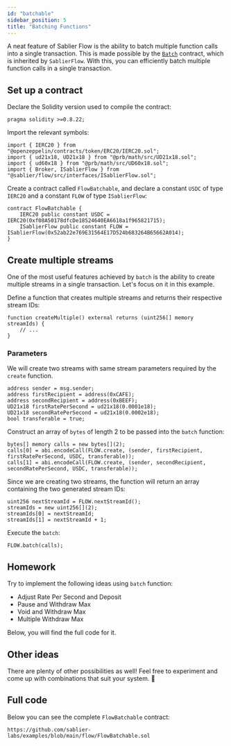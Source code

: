 ```yaml
---
id: "batchable"
sidebar_position: 5
title: "Batching Functions"
---
```



A neat feature of Sablier Flow is the ability to batch multiple function calls into a single transaction. This is made
possible by the [`Batch`](/reference/flow/contracts/abstracts/abstract.Batch) contract, which is inherited by
`SablierFlow`. With this, you can efficiently batch multiple function calls in a single transaction.

<AdmonitionSimpleCode />

## Set up a contract

Declare the Solidity version used to compile the contract:

```solidity
pragma solidity >=0.8.22;
```

Import the relevant symbols:

```solidity
import { IERC20 } from "@openzeppelin/contracts/token/ERC20/IERC20.sol";
import { ud21x18, UD21x18 } from "@prb/math/src/UD21x18.sol";
import { ud60x18 } from "@prb/math/src/UD60x18.sol";
import { Broker, ISablierFlow } from "@sablier/flow/src/interfaces/ISablierFlow.sol";
```

Create a contract called `FlowBatchable`, and declare a constant `USDC` of type `IERC20` and a constant `FLOW` of type
`ISablierFlow`:

```solidity
contract FlowBatchable {
    IERC20 public constant USDC = IERC20(0xf08A50178dfcDe18524640EA6618a1f965821715);
    ISablierFlow public constant FLOW = ISablierFlow(0x52ab22e769E31564E17D524b683264B65662A014);
}
```

<Deployment protocol="Flow" />

## Create multiple streams

One of the most useful features achieved by `batch` is the ability to create multiple streams in a single transaction.
Let's focus on it in this example.

Define a function that creates multiple streams and returns their respective stream IDs:

```solidity
function createMultiple() external returns (uint256[] memory streamIds) {
    // ...
}
```

### Parameters

We will create two streams with same stream parameters required by the `create` function.

```solidity
address sender = msg.sender;
address firstRecipient = address(0xCAFE);
address secondRecipient = address(0xBEEF);
UD21x18 firstRatePerSecond = ud21x18(0.0001e18);
UD21x18 secondRatePerSecond = ud21x18(0.0002e18);
bool transferable = true;
```

Construct an array of `bytes` of length 2 to be passed into the `batch` function:

```solidity
bytes[] memory calls = new bytes[](2);
calls[0] = abi.encodeCall(FLOW.create, (sender, firstRecipient, firstRatePerSecond, USDC, transferable));
calls[1] = abi.encodeCall(FLOW.create, (sender, secondRecipient, secondRatePerSecond, USDC, transferable));
```

Since we are creating two streams, the function will return an array containing the two generated stream IDs:

```solidity
uint256 nextStreamId = FLOW.nextStreamId();
streamIds = new uint256[](2);
streamIds[0] = nextStreamId;
streamIds[1] = nextStreamId + 1;
```

Execute the `batch`:

```solidity
FLOW.batch(calls);
```

## Homework

Try to implement the following ideas using `batch` function:

- Adjust Rate Per Second and Deposit
- Pause and Withdraw Max
- Void and Withdraw Max
- Multiple Withdraw Max

Below, you will find the full code for it.

## Other ideas

There are plenty of other possibilities as well! Feel free to experiment and come up with combinations that suit your
system. 🚀

## Full code

Below you can see the complete `FlowBatchable` contract:

```solidity reference title="Flow Batchable"
https://github.com/sablier-labs/examples/blob/main/flow/FlowBatchable.sol
```
